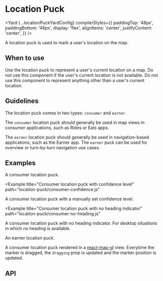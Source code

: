 <!--
Copyright (c) Uber Technologies, Inc.

This source code is licensed under the MIT license found in the
LICENSE file in the root directory of this source tree.
-->





# Location Puck

<Yard
  {...locationPuckYardConfig}
  compilerStyles={{
    paddingTop: '48px',
    paddingBottom: '48px',
    display: 'flex',
    alignItems: 'center',
    justifyContent: 'center',
  }}
/>

A location puck is used to mark a user's location on the map.

## When to use

Use the location puck to represent a user's current location on a map. Do not use this component if the user's current location is not available. Do not use this component to represent anything other than a user's current location.

## Guidelines

The location puck comes in two types: `consumer` and `earner`.

The `consumer` location puck should generally be used in map views in consumer applications, such as Rides or Eats apps.

The `earner` location puck should generally be used in navigation-based applications, such as the Earner app. The `earner` puck can be used for overview or turn-by-turn navigation use cases.

## Examples

<Example title="Consumer location puck" path="location-puck/consumer.js">
  <FloatingMarkerContainer>
    <ConsumerLocationPuck />
  </FloatingMarkerContainer>
</Example>

A consumer location puck.

<Example
  title="Consumer location puck with confidence level"
  path="location-puck/consumer-confidence.js"
>
  <FloatingMarkerContainer>
    <ConsumerLocationPuckConfidence />
  </FloatingMarkerContainer>
</Example>

A consumer location puck with a manually set confidence level.

<Example
  title="Consumer location puck with no heading indicator"
  path="location-puck/consumer-no-heading.js"
>
  <FloatingMarkerContainer>
    <ConsumerLocationPuckNoHeading />
  </FloatingMarkerContainer>
</Example>

A consumer location puck with no heading indicator. For desktop situations in which no heading is available.

<Example title="Earner location puck" path="location-puck/earner.js">
  <FloatingMarkerContainer>
    <EarnerLocationPuck />
  </FloatingMarkerContainer>
</Example>

An earner location puck.

<Example title="Usage with react-map-gl" path="location-puck/react-map-gl.js">
  <ReactMapGL />
</Example>

A consumer location puck rendered in a [react-map-gl](https://visgl.github.io/react-map-gl/) view. Everytime the marker is dragged, the `dragging` prop is updated and the marker position is updated.

## API

<Exports component={LocationPuckExports} title="Loction Puck exports" path="baseui/map-marker" />
